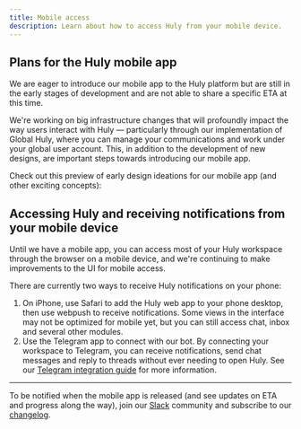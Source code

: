 ```yaml
---
title: Mobile access
description: Learn about how to access Huly from your mobile device.
---
```



## Plans for the Huly mobile app

We are eager to introduce our mobile app to the Huly platform but are still in the early stages of development and are not able to share a specific ETA at this time.

We're working on big infrastructure changes that will profoundly impact the way users interact with Huly — particularly through our implementation of Global Huly, where you can manage your communications and work under your global user account. This, in addition to the development of new designs, are important steps towards introducing our mobile app. 

Check out this preview of early design ideations for our mobile app (and other exciting concepts):

<YouTube id="d7uVbJMkj7Y" posterQuality="max" />

## Accessing Huly and receiving notifications from your mobile device

Until we have a mobile app, you can access most of your Huly workspace through the browser on a mobile device, and we're continuing to make improvements to the UI for mobile access.

There are currently two ways to receive Huly notifications on your phone:
1. On iPhone, use Safari to add the Huly web app to your phone desktop, then use webpush to receive notifications. Some views in the interface may not be optimized for mobile yet, but you can still access chat, inbox and several other modules.
2. Use the Telegram app to connect with our bot. By connecting your workspace to Telegram, you can receive notifications, send chat messages and reply to threads without ever needing to open Huly. See our [Telegram integration guide](/integrations/telegram) for more information.

---

To be notified when the mobile app is released (and see updates on ETA and progress along the way), join our <a href="https://huly.link/slack" target="_blank">Slack</a> community and subscribe to our <a href="https://v1.huly.io/changelog/" target="_blank">changelog</a>.
